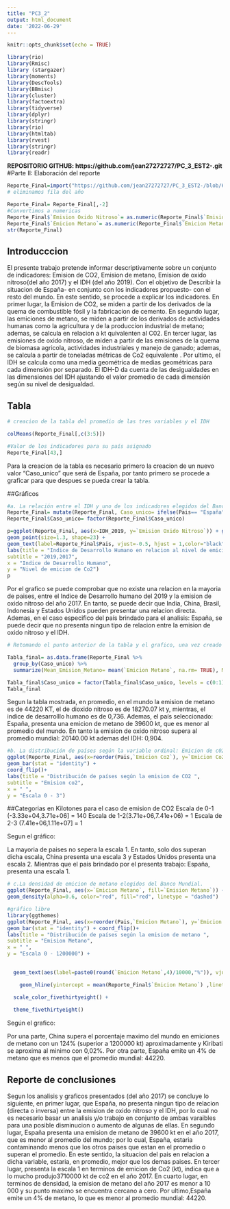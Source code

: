 ---
title: "PC3_2"
output: html_document
date: '2022-06-29'
---

```{r setup, include=FALSE}
knitr::opts_chunk$set(echo = TRUE)
```

```{r}

library(rio)
library(Rmisc)
library (stargazer)
library(moments)
library(DescTools)
library(BBmisc)
library(cluster)
library(factoextra)
library(tidyverse)
library(dplyr)
library(stringr)
library(rio)
library(htmltab)
library(rvest)
library(stringr)
library(readr)
```

**REPOSITORIO GITHUB: https://github.com/jean27272727/PC_3_EST2-.git**
#Parte II: Elaboración del reporte 


```{r}


Reporte_Final=import("https://github.com/jean27272727/PC_3_EST2-/blob/6436f292557f9ec63486cf65985a0bc3345a157d/Reporte.csv?raw=true", encoding="UTF-8", stringsAsFactors = F)
# eliminamos fila del año

Reporte_Final= Reporte_Final[,-2]
#Convertimos a numericas
Reporte_Final$`Emision Oxido Nitroso`= as.numeric(Reporte_Final$`Emision Oxido Nitroso`)
Reporte_Final$`Emicion Metano`= as.numeric(Reporte_Final$`Emicion Metano`)
str(Reporte_Final)
```
## Introducccion

El presente trabajo pretende informar descriptivamente sobre un conjunto de indicadores: Emision de CO2, Emision de metano, Emision de oxido nitroso(del año 2017) y el IDH (del año 2019). Con el objetivo de Describir la situacion de España- en conjunto con los indicadores propuesto- con el resto del mundo. En este sentido, se procede a explicar los indicadores. En primer lugar, la Emision de CO2, se miden a partir de los derivados de la quema de combustible fósil y la fabricacion de cemento. En segundo lugar, las emiciones de metano, se miden a partir de los derivados de actividades humanas como la agricultura y de la produccion industrial de metano; ademas, se calcula en relacion a kt quivalenten al C02. En tercer lugar, las emisiones de oxido nitroso, de miden a partir de las emisiones de la quema de biomasa agricola, actividades industriales y manejo de ganado; ademas, se calcula a partir de toneladas métricas de Co2 equivalente . Por ultimo, el IDH se calcula como una media geométrica de medias geométricas para cada dimensión por separado. El IDH-D da cuenta de las desigualdades en las dimensiones del IDH ajustando el valor promedio de cada dimensión según su nivel de desigualdad.




## Tabla
```{r}
# creacion de la tabla del promedio de las tres variables y el IDH

colMeans(Reporte_Final[,c(3:5)])

```

```{r}
#Valor de los indicadores para su país asignado
Reporte_Final[43,]
```


Para la creacion de la tabla es necesario primero la creacion de un nuevo valor "Caso_unico" que será de España, por tanto primero se procede a graficar para que despues se pueda crear la tabla. 


##Gráficos
```{r}
#a.	La relación entre el IDH y uno de los indicadores elegidos del Banco Mundial
Reporte_Final= mutate(Reporte_Final, Caso_unico= ifelse(Pais== "España", 1,0))
Reporte_Final$Caso_unico= factor(Reporte_Final$Caso_unico)

p=ggplot(Reporte_Final, aes(x=IDH_2019, y=`Emision Oxido Nitroso`)) + geom_point() +
geom_point(size=1.3, shape=23) +
geom_text(label=Reporte_Final$Pais, vjust=-0.5, hjust = 1,color="black", size=3) +
labs(title = "Indice de Desarrollo Humano en relacion al nivel de emicion de Co2",
subtitle = "2019,2017",
x = "Indice de Desarrollo Humano",
y = "Nivel de emicion de Co2")
p
```
Por el grafico se puede comprobar que no existe una relacion en la mayoria de paises, entre el Indice de Desarrollo humano del 2019 y la emision de oxido nitroso del año 2017. En tanto, se puede decir que India, China, Brasil, Indonesia y Estados Unidos pueden presentar una relacion directa. Ademas, en el caso especifico del país brindado para el analisis: España, se puede decir que no presenta ningun tipo de relacion entre la emision de oxido nitroso y el IDH. 



```{r}

# Retomando el punto anterior de la tabla y el grafico, una vez creado el valor : España se procede a realizar la tabla 

Tabla_final= as.data.frame(Reporte_Final %>%
  group_by(Caso_unico) %>%
  summarize(Mean_Emision_Metano= mean(`Emicion Metano`, na.rm= TRUE), Mean_Emision_Dioxido_Nitroso= mean(`Emision Oxido Nitroso`, na.rm= TRUE), Mean_IDH= mean( IDH_2019, na.rm= TRUE)))

```

```{r}
Tabla_final$Caso_unico = factor(Tabla_final$Caso_unico, levels = c(0:1), labels = c("Mundo", "España"))
Tabla_final
```
Segun la tabla mostrada, en promedio, en el mundo la emision de metano es de 44220 KT, el de dioxido nitroso es de 18270.07 kt y, mientras, el indice de desarrolllo humano es de 0,736. Ademas, el país seleccionado: España, presenta una emicion de metano de 39600 kt, que es menor al promedio del mundo. En tanto la emision de oxido nitroso supera al promedio mundial: 20140.00 kt ademas del IDH: 0,904. 


```{r fig.height=13, fig.width=8}
#b.	La distribución de países según la variable ordinal: Emicion de c02
ggplot(Reporte_Final, aes(x=reorder(Pais,`Emicion Co2`), y=`Emicion Co2`)) +
geom_bar(stat = "identity") +
coord_flip()+
labs(title = "Distribución de países según la emision de CO2 ",
subtitle = "Emision co2",
x = " ",
y = "Escala 0 - 3")
```
##Categorias en Kilotones para el caso de emision de CO2
Escala de 0-1 (-3.33e+04,3.71e+06] = 140 
Escala de 1-2(3.71e+06,7.41e+06) = 1
Escala de 2-3  (7.41e+06,1.11e+07]  = 1
                                
Segun el gráfico:

La mayoria de paises no sepera la escala 1. En tanto, solo dos superan dicha escala, China presenta una escala 3 y Estados Unidos presenta una escala 2. Mientras que el pais brindado por el presenta trabajo: España, presenta una escala 1. 
```{r}
# c.La densidad de emicion de metano elegidos del Banco Mundial. 
ggplot(Reporte_Final, aes(x=`Emicion Metano`, fill=`Emision Metano`)) + theme(legend.position="bottom") +
geom_density(alpha=0.6, color="red", fill="red", linetype = "dashed")
```
```{r fig.height=18, fig.width=8}
#gráfico libre 
library(ggthemes)
ggplot(Reporte_Final, aes(x=reorder(Pais,`Emicion Metano`), y=`Emicion Metano`)) +
geom_bar(stat = "identity") + coord_flip()+
labs(title = "Distribución de países según la emision de metano ",
subtitle = "Emision Metano",
x = " ",
y = "Escala 0 - 1200000") +
  

  geom_text(aes(label=paste0(round(`Emicion Metano`,4)/10000,"%")), vjust=0.3, hjust = 1.3, color="orange", size=1.9) +

    geom_hline(yintercept = mean(Reporte_Final$`Emicion Metano`) ,linetype="dashed", color="blue",size=1) +

  scale_color_fivethirtyeight() +
  
  theme_fivethirtyeight()

```
Según el grafico:

Por una parte, China supera el porcentaje maximo del mundo en emiciones de metano con un 124% (superior a 1200000 kt) aproximadamente y Kiribati se aproxima al minimo con 0,02%. Por otra parte,   España emite un 4% de metano que es menos que el promedio mundial: 44220. 

## Reporte de conclusiones 

Segun los analisis y graficos presentados (del año 2017) se concluye lo siguiente, en primer lugar, que España, no presenta ningun tipo de relacion (directa o inversa) entre la emision de oxido nitroso y el IDH, por lo cual no es necesario basar un analisis y/o trabajo en conjunto de ambas varaibles para una posible disminucion o aumento de algunas de ellas. En segundo lugar, España presenta una emision de metano de 39600 kt en el año 2017, que es menor al promedio del mundo; por lo cual, España, estaria contaminando menos que los otros paises que estan en el promedio o superan el promedio. En este sentido, la situacion del pais en relacion a dicha variable, estaria, en promedio, mejor que los demas paises. En tercer lugar, presenta la escala 1 en terminos de emicion de Co2 (kt), indica que a lo mucho produjo3710000 kt de co2 en el año 2017. En cuarto lugar, en terminos de densidad, la emision de metano del año 2017 es menor a 10 000 y su punto maximo se encuentra cercano a cero. Por ultimo,España emite un 4% de metano, lo que es menor al promedio mundial: 44220. 


